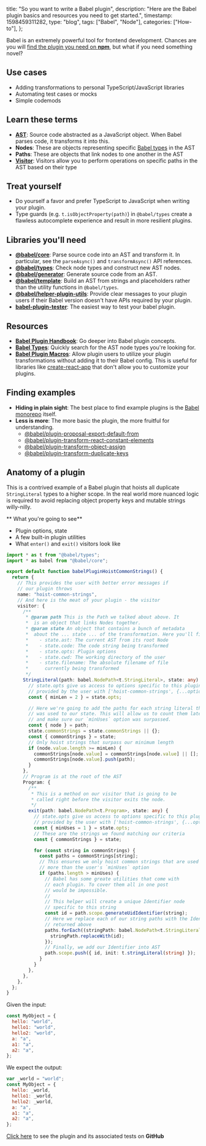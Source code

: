   title: "So you want to write a Babel plugin",
  description:
    "Here are the Babel plugin basics and resources you need to get started.",
  timestamp: 1598459311282,
  type: "blog",
  tags: ["Babel", "Node"],
  categories: ["How-to"],
};

Babel is an extremely powerful tool for frontend development. Chances are you will
[find the plugin you need on **npm**](https://www.npmjs.com/search?q=babel%20plugin),
but what if you need something novel?

## Use cases

- Adding transformations to personal TypeScript/JavaScript libraries
- Automating test cases or mocks
- Simple codemods

## Learn these terms

- [**AST**](https://en.wikipedia.org/wiki/Abstract_syntax_tree): Source code abstracted as a JavaScript object. When Babel parses code, it
  transforms it into this.
- **Nodes**: These are objects representing specific [Babel types](https://babeljs.io/docs/en/babel-types)
  in the AST
- **Paths**: These are objects that link nodes to one another in the AST
- [**Visitor**](https://en.wikipedia.org/wiki/Visitor_pattern): Visitors
  allow you to perform operations on specific paths in the AST based on
  their type

## Treat yourself

- Do yourself a favor and prefer TypeScript to JavaScript when writing your plugin.
- Type guards (e.g. `t.isObjectProperty(path)`) in `@babel/types` create a flawless autocomplete
  experience and result in more resilient plugins.

## Libraries you'll need

- [**@babel/core**](https://www.npmjs.com/package/@babel/core): Parse source code into an AST and transform it.
  In particular, see the `parseAsync()` and `transformAsync()` API references.
- [**@babel/types**](https://www.npmjs.com/package/@babel/types): Check node types and construct new AST nodes.
- [**@babel/generator**](https://www.npmjs.com/package/@babel/generator): Generate source code from an AST.
- [**@babel/template**](https://www.npmjs.com/package/@babel/template): Build an AST from strings and placeholders
  rather than the utility functions in `@babel/types`.
- [**@babel/helper-plugin-utils**](https://babeljs.io/docs/en/next/babel-helper-plugin-utils.html): Provide clear messages
  to your plugin users if their Babel version doesn't have APIs required by your plugin.
- [**babel-plugin-tester**](https://github.com/babel-utils/babel-plugin-tester): The easiest way to test your babel plugin.

## Resources

- [**Babel Plugin Handbook**](https://github.com/kentcdodds/babel-plugin-handbook/blob/master/README.md#table-of-contents): Go
  deeper into Babel plugin concepts.
- [**Babel Types**](https://babeljs.io/docs/en/babel-types): Quickly search for the AST
  node types you're looking for.
- [**Babel Plugin Macros**](https://github.com/kentcdodds/babel-plugin-macros): Allow
  plugin users to utilize your plugin transformations without adding it to their
  Babel config. This is useful for libraries like [create-react-app](https://github.com/facebook/create-react-app)
  that don't allow you to customize your plugins.

## Finding examples

- **Hiding in plain sight**: The best place to find example plugins is the [Babel monorepo](https://github.com/babel/babel/tree/eea156b2cb8deecfcf82d52aa1b71ba4995c7d68/packages)
  itself.
- **Less is more**: The more basic the plugin, the more fruitful for understanding.
  - [@babel/plugin-proposal-export-default-from](https://github.com/babel/babel/blob/eea156b2cb8deecfcf82d52aa1b71ba4995c7d68/packages/babel-plugin-proposal-export-default-from/src/index.js)
  - [@babel/plugin-transform-react-constant-elements](https://github.com/babel/babel/blob/eea156b2cb8deecfcf82d52aa1b71ba4995c7d68/packages/babel-plugin-transform-react-constant-elements/src/index.js)
  - [@babel/plugin-transform-object-assign](https://github.com/babel/babel/blob/eea156b2cb8deecfcf82d52aa1b71ba4995c7d68/packages/babel-plugin-transform-object-assign/src/index.js)
  - [@babel/plugin-transform-duplicate-keys](https://github.com/babel/babel/blob/eea156b2cb8deecfcf82d52aa1b71ba4995c7d68/packages/babel-plugin-transform-duplicate-keys/src/index.js)

## Anatomy of a plugin

This is a contrived example of a Babel plugin that hoists all duplicate `StringLiteral` types to
a higher scope. In the real world more nuanced logic is required to avoid replacing object
property keys and mutable strings willy-nilly.

** What you're going to see**

- Plugin options, state
- A few built-in plugin utilities
- What `enter()` and `exit()` visitors look like

```ts
import * as t from "@babel/types";
import * as babel from "@babel/core";

export default function babelPluginHoistCommonStrings() {
  return {
    // This provides the user with better error messages if
    // our plugin throws
    name: "hoist-common-strings",
    // And here is the meat of your plugin - the visitor
    visitor: {
      /**
       * @param path This is the Path we talked about above. It
       *  is an object that links Nodes together.
       * @param state An object that contains a bunch of metadata
       *  about the ... state ... of the transformation. Here you'll find:
       *    - state.ast: The current AST from its root Node
       *    - state.code: The code string being transformed
       *    - state.opts: Plugin options
       *    - state.cwd: The working directory of the user
       *    - state.filename: The absolute filename of file
       *      currently being transformed
       */
      StringLiteral(path: babel.NodePath<t.StringLiteral>, state: any) {
        // state.opts give us access to options specific to this plugin
        // provided by the user with ['hoist-common-strings', {...options...}]
        const { minLen = 2 } = state.opts;

        // Here we're going to add the paths for each string literal that
        // was used to our state. This will allow us to count them later
        // and make sure our `minUses` option was surpassed.
        const { node } = path;
        state.commonStrings = state.commonStrings || {};
        const { commonStrings } = state;
        // Only hoist strings that surpass our minimum length
        if (node.value.length >= minLen) {
          commonStrings[node.value] = commonStrings[node.value] || [];
          commonStrings[node.value].push(path);
        }
      },
      // Program is at the root of the AST
      Program: {
        /**
         * This is a method on our visitor that is going to be
         * called right before the visitor exits the node.
         */
        exit(path: babel.NodePath<t.Program>, state: any) {
          // state.opts give us access to options specific to this plugin
          // provided by the user with ['hoist-common-strings', {...options...}]
          const { minUses = 1 } = state.opts;
          // These are the strings we found matching our criteria
          const { commonStrings } = state;

          for (const string in commonStrings) {
            const paths = commonStrings[string];
            // This ensures we only hoist common strings that are used
            // more than the user's `minUses` option
            if (paths.length > minUses) {
              // Babel has some greate utilities that come with
              // each plugin. To cover them all in one post
              // would be impossible.
              //
              // This helper will create a unique Identifier node
              // specific to this string
              const id = path.scope.generateUidIdentifier(string);
              // Here we replace each of our string paths with the Identifier
              // returned above
              paths.forEach((stringPath: babel.NodePath<t.StringLiteral>) => {
                stringPath.replaceWith(id);
              });
              // Finally, we add our Identifier into AST
              path.scope.push({ id, init: t.stringLiteral(string) });
            }
          }
        },
      },
    },
  };
}
```

Given the input:

```js
const MyObject = {
  hello: "world",
  hello1: "world",
  hello2: "world",
  a: "a",
  a1: "a",
  a2: "a",
};
```

We expect the output:

```js
var _world = "world";
const MyObject = {
  hello: _world,
  hello1: _world,
  hello2: _world,
  a: "a",
  a1: "a",
  a2: "a",
};
```

[Click here](https://github.com/jaredLunde/babel-plugin-example) to see the plugin and its associated tests on **GitHub**
